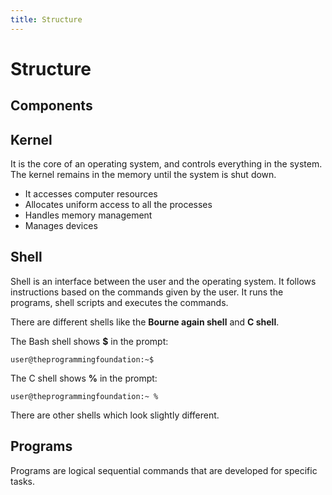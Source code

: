 ```yaml
---
title: Structure
---
```


# Structure

## Components

## Kernel
It is the core of an operating system, and controls everything in the system. The kernel remains in the memory until the system is shut down.

- It accesses computer resources
- Allocates uniform access to all the processes
- Handles memory management
- Manages devices

## Shell
Shell is an interface between the user and the operating system. It follows instructions based on the commands given by the user. It runs the programs, shell scripts and executes the commands.

There are different shells like the **Bourne again shell** and **C shell**.

The Bash shell shows **$** in the prompt:
```
user@theprogrammingfoundation:~$
```

The C shell shows **%** in the prompt:
```
user@theprogrammingfoundation:~ %
```

<Note>There are other shells which look slightly different.</Note>

## Programs
Programs are logical sequential commands that are developed for specific tasks.

